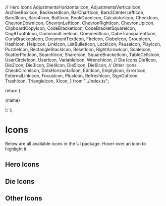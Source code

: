   // Hero Icons
  AdjustmentsHorizontalIcon,
  AdjustmentsVerticalIcon,
  ArchiveBoxIcon,
  BackwardIcon,
  BarChartIcon,
  Bars3CenterLeftIcon,
  Bars3Icon,
  Bars4Icon,
  BoltIcon,
  BookOpenIcon,
  CalculatorIcon,
  CheckIcon,
  ChevronDownIcon,
  ChevronLeftIcon,
  ChevronRightIcon,
  ChevronUpIcon,
  ClipboardCopyIcon,
  CodeBracketIcon,
  CodeBracketSquareIcon,
  Cog8ToothIcon,
  CommandLineIcon,
  CommentIcon,
  CubeTransparentIcon,
  CurlyBracketsIcon,
  DocumentTextIcon,
  FireIcon,
  GlobeIcon,
  GroupIcon,
  HashIcon,
  HelpIcon,
  LinkIcon,
  ListBulletIcon,
  LockIcon,
  PauseIcon,
  PlayIcon,
  PuzzleIcon,
  RectangleStackIcon,
  ResetIcon,
  RightArrowIcon,
  ScaleIcon,
  ScatterPlotIcon,
  SearchIcon,
  ShareIcon,
  SquareBracketIcon,
  TableCellsIcon,
  UserCircleIcon,
  UserIcon,
  VariableIcon,
  WrenchIcon,
  // Die Icons
  Die1Icon,
  Die2Icon,
  Die3Icon,
  Die4Icon,
  Die5Icon,
  Die6Icon,
  // Other Icons
  CheckCircleIcon,
  DotsHorizontalIcon,
  EditIcon,
  EmptyIcon,
  ErrorIcon,
  ExternalLinkIcon,
  FocusIcon,
  PlusIcon,
  RefreshIcon,
  SignOutIcon,
  TrashIcon,
  TriangleIcon,
  XIcon,
} from "../index.ts";

<Meta title="UI/Icons" />

  return (<div className="flex flex-col items-center justify-start bg-white rounded-lg p-4 shadow-sm hover:shadow-md transition-shadow border border-gray-100">
    <div className="flex items-center justify-center h-10 w-10 text-slate-700">
      <Icon className="h-6 w-6" />
    </div>
    <span className="!text-sm text-gray-700 font-medium mt-2 text-center">{name}</span>
  </div>);
};

# Icons

Below are all available icons in the UI package. Hover over an icon to highlight it.

## Hero Icons

<div className="grid grid-cols-2 md:grid-cols-4 lg:grid-cols-6 gap-3 mt-6">
  <IconDisplay icon={AdjustmentsHorizontalIcon} name="AdjustmentsHorizontalIcon" />
  <IconDisplay icon={AdjustmentsVerticalIcon} name="AdjustmentsVerticalIcon" />
  <IconDisplay icon={ArchiveBoxIcon} name="ArchiveBoxIcon" />
  <IconDisplay icon={BackwardIcon} name="BackwardIcon" />
  <IconDisplay icon={BarChartIcon} name="BarChartIcon" />
  <IconDisplay icon={Bars3CenterLeftIcon} name="Bars3CenterLeftIcon" />
  <IconDisplay icon={Bars3Icon} name="Bars3Icon" />
  <IconDisplay icon={Bars4Icon} name="Bars4Icon" />
  <IconDisplay icon={BoltIcon} name="BoltIcon" />
  <IconDisplay icon={BookOpenIcon} name="BookOpenIcon" />
  <IconDisplay icon={CalculatorIcon} name="CalculatorIcon" />
  <IconDisplay icon={CheckIcon} name="CheckIcon" />
  <IconDisplay icon={ChevronDownIcon} name="ChevronDownIcon" />
  <IconDisplay icon={ChevronLeftIcon} name="ChevronLeftIcon" />
  <IconDisplay icon={ChevronRightIcon} name="ChevronRightIcon" />
  <IconDisplay icon={ChevronUpIcon} name="ChevronUpIcon" />
  <IconDisplay icon={ClipboardCopyIcon} name="ClipboardCopyIcon" />
  <IconDisplay icon={CodeBracketIcon} name="CodeBracketIcon" />
  <IconDisplay icon={CodeBracketSquareIcon} name="CodeBracketSquareIcon" />
  <IconDisplay icon={Cog8ToothIcon} name="Cog8ToothIcon" />
  <IconDisplay icon={CommandLineIcon} name="CommandLineIcon" />
  <IconDisplay icon={CommentIcon} name="CommentIcon" />
  <IconDisplay icon={CubeTransparentIcon} name="CubeTransparentIcon" />
  <IconDisplay icon={CurlyBracketsIcon} name="CurlyBracketsIcon" />
  <IconDisplay icon={DocumentTextIcon} name="DocumentTextIcon" />
  <IconDisplay icon={FireIcon} name="FireIcon" />
  <IconDisplay icon={GlobeIcon} name="GlobeIcon" />
  <IconDisplay icon={GroupIcon} name="GroupIcon" />
  <IconDisplay icon={HashIcon} name="HashIcon" />
  <IconDisplay icon={HelpIcon} name="HelpIcon" />
  <IconDisplay icon={LinkIcon} name="LinkIcon" />
  <IconDisplay icon={ListBulletIcon} name="ListBulletIcon" />
  <IconDisplay icon={LockIcon} name="LockIcon" />
  <IconDisplay icon={PauseIcon} name="PauseIcon" />
  <IconDisplay icon={PlayIcon} name="PlayIcon" />
  <IconDisplay icon={PuzzleIcon} name="PuzzleIcon" />
  <IconDisplay icon={RectangleStackIcon} name="RectangleStackIcon" />
  <IconDisplay icon={ResetIcon} name="ResetIcon" />
  <IconDisplay icon={RightArrowIcon} name="RightArrowIcon" />
  <IconDisplay icon={ScaleIcon} name="ScaleIcon" />
  <IconDisplay icon={ScatterPlotIcon} name="ScatterPlotIcon" />
  <IconDisplay icon={SearchIcon} name="SearchIcon" />
  <IconDisplay icon={ShareIcon} name="ShareIcon" />
  <IconDisplay icon={SquareBracketIcon} name="SquareBracketIcon" />
  <IconDisplay icon={TableCellsIcon} name="TableCellsIcon" />
  <IconDisplay icon={UserCircleIcon} name="UserCircleIcon" />
  <IconDisplay icon={UserIcon} name="UserIcon" />
  <IconDisplay icon={VariableIcon} name="VariableIcon" />
  <IconDisplay icon={WrenchIcon} name="WrenchIcon" />
</div>

## Die Icons

<div className="grid grid-cols-2 md:grid-cols-3 lg:grid-cols-6 gap-3 mt-6">
  <IconDisplay icon={Die1Icon} name="Die1Icon" />
  <IconDisplay icon={Die2Icon} name="Die2Icon" />
  <IconDisplay icon={Die3Icon} name="Die3Icon" />
  <IconDisplay icon={Die4Icon} name="Die4Icon" />
  <IconDisplay icon={Die5Icon} name="Die5Icon" />
  <IconDisplay icon={Die6Icon} name="Die6Icon" />
</div>

## Other Icons

<div className="grid grid-cols-2 md:grid-cols-4 lg:grid-cols-6 gap-3 mt-6">
  <IconDisplay icon={CheckCircleIcon} name="CheckCircleIcon" />
  <IconDisplay icon={DotsHorizontalIcon} name="DotsHorizontalIcon" />
  <IconDisplay icon={EditIcon} name="EditIcon" />
  <IconDisplay icon={EmptyIcon} name="EmptyIcon" />
  <IconDisplay icon={ErrorIcon} name="ErrorIcon" />
  <IconDisplay icon={ExternalLinkIcon} name="ExternalLinkIcon" />
  <IconDisplay icon={FocusIcon} name="FocusIcon" />
  <IconDisplay icon={PlusIcon} name="PlusIcon" />
  <IconDisplay icon={RefreshIcon} name="RefreshIcon" />
  <IconDisplay icon={SignOutIcon} name="SignOutIcon" />
  <IconDisplay icon={TrashIcon} name="TrashIcon" />
  <IconDisplay icon={TriangleIcon} name="TriangleIcon" />
  <IconDisplay icon={XIcon} name="XIcon" />
</div>
